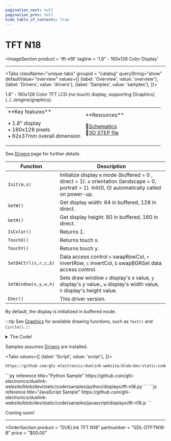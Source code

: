 ```yaml
---
pagination_next: null
pagination_prev: null
hide_table_of_contents: true
---
```



# TFT N18

<ImageSection
    product = 'tft-n18'
    tagline = '1.8" - 160x128 Color Display'
></ImageSection>

---

<Tabs className="unique-tabs" groupid = "catalog" queryString="show" defaultValue="overview"
  values={[
    {label: 'Overview', value: 'overview'},
    {label: 'Drivers', value: 'drivers'},
    {label: 'Samples', value: 'samples'},
  ]}>

<TabItem value="overview">
1.8" - 160x128 Color TFT LCD (no touch) display, supporting [Graphics](../../engine/graphics).

<table><td width='50%'>
**Key features**

• 1.8" display<br/>
• 160x128 pixels<br/>
• 62x37mm overall dimension<br/>

</td><td width='50%'>
**Resources**

📄[Schematics](pathname:///sch/gdl-dtftn18-b.pdf)<br/>
🔩[3D STEP file](pathname:///3d/gdl-dtftn18-b.step)<br/>

</td></table>

</TabItem>

<TabItem value="drivers">

See [Drivers](../../engine/drivers) page for further details.

Function | Description
---| ---
`Init(m,o)` | Initialize display `m` mode (buffered = 0 , direct = 1). `o` orientation (landscape = 0, portrait = 1). Init(0, 0) automatically called on power-up.
`GetW()` | Get display width: 64 in buffered, 128 in direct.
`GetH()` | Get display height: 80 in buffered, 160 in direct.
`IsColor()` | Returns 1.
`TouchX()` | Returns touch x.
`TouchY()` | Returns touch y.
`SetDACtrl(s,r,c,b)` | Data access control `s` swapRowCol, `r` invertRow, `c` invertCol, `b` swapBGRSet data access control.
`SetWindow(x,y,w,h)` | Sets draw window `x` display's x value, `y` display's y value., `w` display's width value, `h` display's height value.                                                                                                                                                                  |
`DVer()` | This driver version.

By default, the display is initialized in buffered mode.

:::tip
See [Graphics](../../engine/graphics) for available drawing functions, such as `Text()` and `Circle()`.
:::

<details>
  <summary>The Code!</summary>



```py reference title="TFT N18 Driver"
https://github.com/ghi-electronics/duelink-website/blob/dev/static/code/drivers/displays/tft-n18.txt
```

</details>
</TabItem>

<TabItem value="samples">

Samples assumes [Drivers](../../engine/drivers) are installed.

<Tabs
  values={[
    {label: 'Script', value: 'script'},
]}>

<TabItem value="script">

```py reference title="Script Sample"
https://github.com/ghi-electronics/duelink-website/blob/dev/static/code/samples/script/displays/tft-n18.txt
```
</TabItem>

<TabItem value="py">
```py reference title="Python Sample"
https://github.com/ghi-electronics/duelink-website/blob/dev/static/code/samples/python/displays/tft-n18.py
```
</TabItem>

<TabItem value="js">
```js reference title="JavaScript Sample"
https://github.com/ghi-electronics/duelink-website/blob/dev/static/code/samples/javascript/displays/tft-n18.js
```

</TabItem>

</Tabs>

</TabItem>

<TabItem value="projects">Coming soon!</TabItem>

</Tabs>

---
<OrderSection
    product = "DUELink TFT N18"
    partnumber = "GDL-DTFTN18-B"
    price = "$00.00"
></OrderSection>
